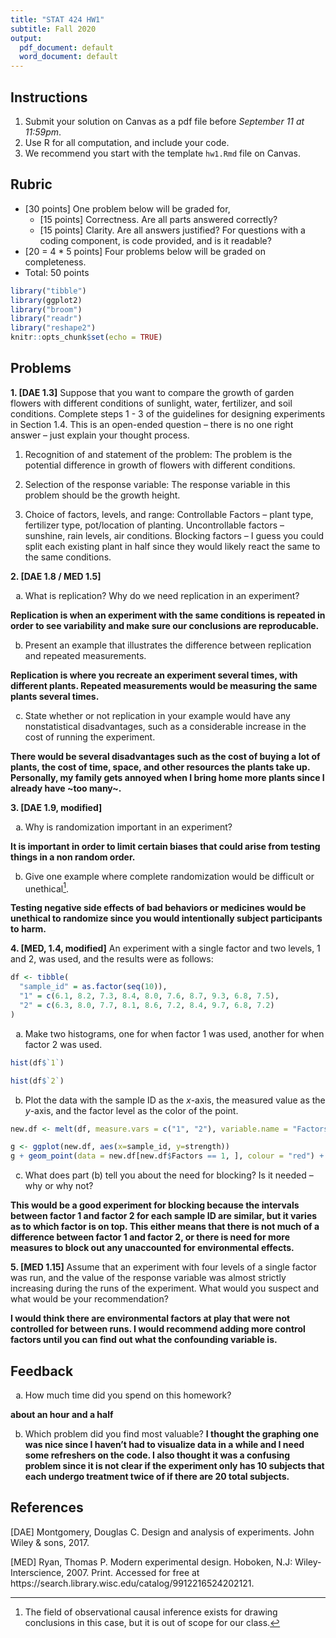 ---
title: "STAT 424 HW1"
subtitle: Fall 2020
output:
  pdf_document: default
  word_document: default
---

## Instructions

1. Submit your solution on Canvas as a pdf file before *September 11 at 11:59pm*.
2. Use R for all computation, and include your code. 
3. We recommend you start with the template `hw1.Rmd` file on Canvas.

## Rubric

* [30 points] One problem below will be graded for,
  - [15 points] Correctness. Are all parts answered correctly?
  - [15 points] Clarity. Are all answers justified? For questions with a coding
  component, is code provided, and is it readable?
* [20 = 4 * 5 points] Four problems below will be graded on completeness.
* Total: 50 points

```{r setup, include=FALSE}
library("tibble")
library(ggplot2)
library("broom")
library("readr")
library("reshape2")
knitr::opts_chunk$set(echo = TRUE)
```

## Problems

**1. [DAE 1.3]** Suppose that you want to compare the growth of garden flowers
with different conditions of sunlight, water, fertilizer, and soil conditions.
Complete steps 1 - 3 of the guidelines for designing experiments in Section 1.4.
This is an open-ended question -- there is no one right answer -- just explain
your thought process.

1. Recognition of and statement of the problem: The problem is the potential difference in growth of flowers with different conditions.

2. Selection of the response variable: The response variable in this problem should be the growth height.

3. Choice of factors, levels, and range: Controllable Factors -- plant type, fertilizer type, pot/location of planting. Uncontrollable factors -- sunshine, rain levels, air conditions. Blocking factors -- I guess you could split each existing plant in half since they would likely react the same to the same conditions.

**2. [DAE 1.8 / MED 1.5]**

  a. What is replication? Why do we need replication in an
  experiment? 
  
  **Replication is when an experiment with the same conditions is repeated in order to see variability and make sure our conclusions are reproducable.**
  
  b. Present an example that illustrates the difference between
  replication and repeated measurements. 
  
  **Replication is where you recreate an experiment several times, with different plants. Repeated measurements would be measuring the same plants several times.**
  
  c. State whether or not replication in your example would have any
  nonstatistical disadvantages, such as a considerable increase in the cost of running the experiment.
  
  **There would be several disadvantages such as the cost of buying a lot of plants, the cost of time, space, and other resources the plants take up. Personally, my family gets annoyed when I bring home more plants since I already have ~too many~.**

**3. [DAE 1.9, modified]**

  a. Why is randomization important in an experiment?
  
  **It is important in order to limit certain biases that could arise from testing things in a non random order.**
  
  b. Give one example where complete randomization would be difficult or unethical^[The field of observational causal inference exists for drawing conclusions in this case, but it is out of scope for our class.].
  
  **Testing negative side effects of bad behaviors or medicines would be unethical to randomize since you would intentionally subject participants to harm.**

**4. [MED, 1.4, modified]** An experiment with a single factor and two levels, 1 and 2, was used, and the results were as follows:

```{r}
df <- tibble(
  "sample_id" = as.factor(seq(10)),
  "1" = c(6.1, 8.2, 7.3, 8.4, 8.0, 7.6, 8.7, 9.3, 6.8, 7.5),
  "2" = c(6.3, 8.0, 7.7, 8.1, 8.6, 7.2, 8.4, 9.7, 6.8, 7.2)
)
```

  a. Make two histograms, one for when factor 1 was used, another for when factor
  2 was used.
  
```{r}
hist(df$`1`)
```
```{r}
hist(df$`2`)
```

  
  b. Plot the data with the sample ID as the $x$-axis, the measured value as the
  $y$-axis, and the factor level as the color of the point.
  

```{r}
new.df <- melt(df, measure.vars = c("1", "2"), variable.name = "Factors", value.name = "strength")

g <- ggplot(new.df, aes(x=sample_id, y=strength))
g + geom_point(data = new.df[new.df$Factors == 1, ], colour = "red") + geom_point(data = new.df[new.df$Factors == 2, ], colour = "blue")
```

  
  c. What does part (b) tell you about the need for blocking? Is it needed -- why or why not?
  
**This would be a good experiment for blocking because the intervals between factor 1 and factor 2 for each sample ID are similar, but it varies as to which factor is on top. This either means that there is not much of a difference between factor 1 and factor 2, or there is need for more measures to block out any unaccounted for environmental effects.**
    
**5. [MED 1.15]** Assume that an experiment with four levels of a single factor was run, and the value of the response variable was almost strictly increasing during the runs of the experiment. What would you suspect and what would be your recommendation?

**I would think there are environmental factors at play that were not controlled for between runs. I would recommend adding more control factors until you can find out what the confounding variable is.**

## Feedback

a. How much time did you spend on this homework?

**about an hour and a half**

b. Which problem did you find most valuable?
**I thought the graphing one was nice since I haven't had to visualize data in a while and I need some refreshers on the code. I also thought it was a confusing problem since it is not clear if the experiment only has 10 subjects that each undergo treatment twice of if there are 20 total subjects.**


## References

[DAE] Montgomery, Douglas C. Design and analysis of experiments. John Wiley &
sons, 2017.

[MED] Ryan, Thomas P. Modern experimental design. Hoboken, N.J:
Wiley-Interscience, 2007. Print. Accessed for free at
https://search.library.wisc.edu/catalog/9912216524202121.
